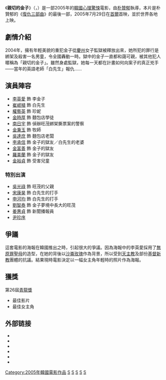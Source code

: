 {{Infobox film
|片名         = 親切的金子
|電影原名     = {{lang|ko|친절한 금자씨}}
|圖像         = SympathyForLadyVengeance Poster.jpg
|圖像說明     = 電影海報
|alt          = Theatrical release poster depicting the protagonist, Ralph, along with various video game characters
|導演         = [[朴贊郁|朴贊郁]]
|監製         = 曹榮旭、李春永<br />李太憲
|編劇         = 鄭瑞敬、朴贊郁
|劇本         = 
|原著         = 
|主演         = [[李英愛|李英愛]]、[[崔岷植|崔岷植]]
|分級         =
|標題         = 
|配樂         = Choi Seung-hyun
|主題曲       = 
|片頭曲       = 
|片尾曲       = 
|製片商       = 
|發行商       = CJ Entertainment
|上映日期     = {{flagicon|KOR}} 2005年7月29日<br />{{flagicon|GBR}} 2006年2月10日<br />{{flagicon|USA}} 2006年4月28日
|攝影         = 
|剪輯         = 
|片長         = 112分鐘
|產地         = {{KOR}}
|語言         = [[韓語|韓語]]、[[英語|英語]]、[[日語|日語]]
|預算         = 
|票房         = 
|中國大陸片名 = 
|香港片名     = 
|台灣片名     = 
|新馬片名     = 
|官方網站     = 
|前集         =  《[[原罪犯|原罪犯]]》
|續集         = 
|imdb_id      = 
}}

《'''親切的金子'''》（{{lang-ko|친절한 금자씨}}，{{lang-en|''Sympathy for Lady Vengeance''}}）是一部2005年的[[大韓民國|韓國]][[心理驚悚片|心理驚悚]]電影，由[[朴贊郁|朴贊郁]]執導，本片是朴贊郁的《[[復仇三部曲|復仇三部曲]]》的最後一部，2005年7月29日在[[首爾|首爾]]首映，並於世界各地上映。

== 劇情介紹 ==
2004年，擁有年輕美貌的重犯金子從[[慶州|慶州]]女子監獄被釋放出來，她所犯的罪行是綁架及殺害一名男童，令全國轟動一時。獄中的金子一直都和藹可親，被其他犯人暱稱為「親切的金子」。雖然身處監獄，她每一天都在計畫如何向案子的真正兇手——當年的英語老師「白先生」報仇……

== 演員陣容 ==
* [[李英愛|李英愛]] 飾 李金子
* [[崔岷植|崔岷植]] 飾 白先生
* [[權藝英|權藝英]] 飾 珍妮
* [[金時厚|金時厚]] 飾 麵包店學徒
* [[南日宇|南日宇]] 飾 偵辦旺茂綁架撕票案的警察
* [[金秉玉|金秉玉]] 飾 牧師
* [[吳達庶|吳達庶]] 飾 麵包店老闆
* [[李承信|李承信]] 飾 金子的獄友／白先生的老婆 
* [[金富善|金富善]] 飾 金子的獄友
* [[羅美蘭|羅美蘭]] 飾 金子的獄友
* [[金裕貞|金裕貞]] 飾 受害兒童
=== 特別出演 ===
* [[吳光祿|吳光祿]] 飾 旺茂的父親
* [[宋康昊|宋康昊]] 飾 白先生的打手
* [[申河均|申河均]] 飾 白先生的打手
* [[劉智泰|劉智泰]] 飾 金子夢境中長大的旺茂
* [[姜惠貞|姜惠貞]] 飾 新聞播報員
* [[尹珍序|尹珍序]]

== 爭議 ==
這套電影的海報在韓國推出之時，引起很大的爭議。因為海報中的李英愛採用了[[無原罪聖母|無原罪聖母]]的造型，在她的背後以[[沙崙玫瑰|沙崙玫瑰]]作為背景，所以受到[[天主教|天主教]]及部份[[基督新教|基督新教]]團體的抗議。結果現時電影決定以一幅女主角年輕時的照片作為海報。

== 獲獎 ==
第26屆[[青龍獎|青龍獎]]
*最佳影片
*最佳女主角

==外部链接==
* {{IMDb title|0451094|Sympathy for Lady Vengeance}}
* {{mojo title|sympathyforladyvengeance|Sympathy for Lady Vengeance}}
* {{rotten-tomatoes|1153496-lady_vengeance|Sympathy for Lady Vengeance}}
* {{metacritic film|lady-vengeance|Sympathy for Lady Vengeance}}
* {{hancinema film|Sympathy_for_Lady_Vengeance|Sympathy for Lady Vengeance}}
*{{douban}}

{{朴赞郁}}
{{青龍電影獎最佳電影}}

[[Category:2005年韓國電影作品|Category:2005年韓國電影作品]]
[[Category:韩国犯罪片|S]]
[[Category:韩语电影|S]]
[[Category:朴赞郁电影|S]]
[[Category:報復題材電影|S]]
[[Category:2000年代犯罪片|S]]
